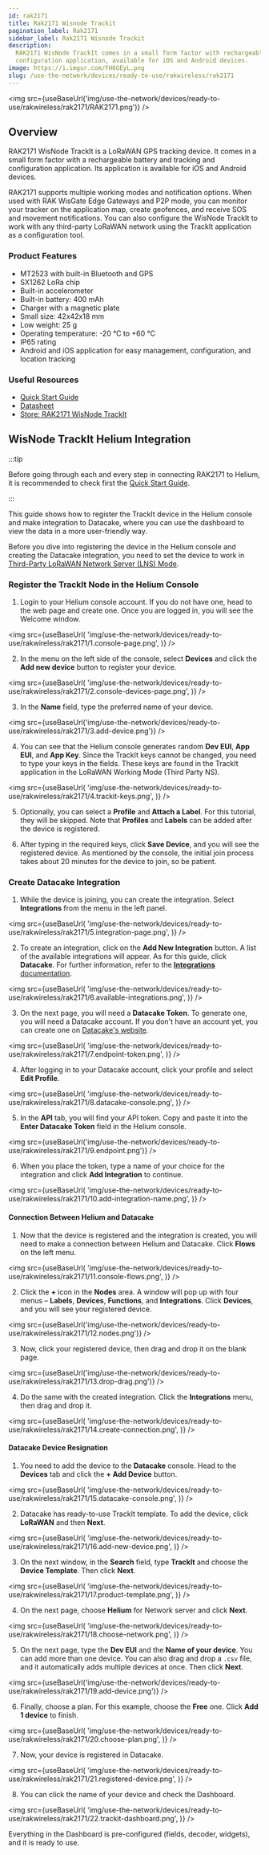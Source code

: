 ```yaml
---
id: rak2171
title: Rak2171 Wisnode Trackit
pagination_label: Rak2171
sidebar_label: Rak2171 Wisnode Trackit
description:
  RAK2171 WisNode TrackIt comes in a small form factor with rechargeable battery and tracking and
  configuration application, available for iOS and Android devices.
image: https://i.imgur.com/FH6GEyL.png
slug: /use-the-network/devices/ready-to-use/rakwireless/rak2171
---
```



<img src={useBaseUrl('img/use-the-network/devices/ready-to-use/rakwireless/rak2171/RAK2171.png')} />

## Overview

RAK2171 WisNode TrackIt is a LoRaWAN GPS tracking device. It comes in a small form factor with a
rechargeable battery and tracking and configuration application. Its application is available for
iOS and Android devices.

RAK2171 supports multiple working modes and notification options. When used with RAK WisGate Edge
Gateways and P2P mode, you can monitor your tracker on the application map, create geofences, and
receive SOS and movement notifications. You can also configure the WisNode TrackIt to work with any
third-party LoRaWAN network using the TrackIt application as a configuration tool.

### Product Features

- MT2523 with built-in Bluetooth and GPS
- SX1262 LoRa chip
- Built-in accelerometer
- Built-in battery: 400 mAh
- Charger with a magnetic plate
- Small size: 42x42x18 mm
- Low weight: 25 g
- Operating temperature: -20 °C to +60 °C
- IP65 rating
- Android and iOS application for easy management, configuration, and location tracking

### Useful Resources

- [Quick Start Guide](https://docs.rakwireless.com/Product-Categories/WisNode/RAK2171/Quickstart/)
- [Datasheet](https://docs.rakwireless.com/Product-Categories/WisNode/RAK2171/Datasheet/)
- [Store: RAK2171 WisNode TrackIt](https://store.rakwireless.com/products/wisnode-trackit-set-rak2171?utm_source=RAK2171WisNodeTrackIt&utm_medium=Document&utm_campaign=BuyFromStore)

## WisNode TrackIt Helium Integration

:::tip

Before going through each and every step in connecting RAK2171 to Helium, it is recommended to check
first the
[Quick Start Guide](https://docs.rakwireless.com/Product-Categories/WisNode/RAK2171/Quickstart/).

:::

This guide shows how to register the TrackIt device in the Helium console and make integration to
Datacake, where you can use the dashboard to view the data in a more user-friendly way.

Before you dive into registering the device in the Helium console and creating the Datacake
integration, you need to set the device to work in
[Third-Party LoRaWAN Network Server (LNS) Mode](https://docs.rakwireless.com/Product-Categories/WisNode/RAK2171/Quickstart/#third-party-lorawan-network-server-lns-mode).

### Register the TrackIt Node in the Helium Console

1. Login to your Helium console account. If you do not have one, head to the web page and create
   one. Once you are logged in, you will see the Welcome window.

<img
  src={useBaseUrl(
    'img/use-the-network/devices/ready-to-use/rakwireless/rak2171/1.console-page.png',
  )}
/>

2. In the menu on the left side of the console, select **Devices** and click the **Add new device**
   button to register your device.

<img
  src={useBaseUrl(
    'img/use-the-network/devices/ready-to-use/rakwireless/rak2171/2.console-devices-page.png',
  )}
/>

3. In the **Name** field, type the preferred name of your device.

<img
  src={useBaseUrl('img/use-the-network/devices/ready-to-use/rakwireless/rak2171/3.add-device.png')}
/>

4. You can see that the Helium console generates random **Dev EUI**, **App EUI**, and **App Key**.
   Since the TrackIt keys cannot be changed, you need to type your keys in the fields. These keys
   are found in the TrackIt application in the LoRaWAN Working Mode (Third Party NS).

<img
  src={useBaseUrl(
    'img/use-the-network/devices/ready-to-use/rakwireless/rak2171/4.trackit-keys.png',
  )}
/>

5. Optionally, you can select a **Profile** and **Attach a Label**. For this tutorial, they will be
   skipped. Note that **Profiles** and **Labels** can be added after the device is registered.

6. After typing in the required keys, click **Save Device**, and you will see the registered device.
   As mentioned by the console, the initial join process takes about 20 minutes for the device to
   join, so be patient.

### Create Datacake Integration

1. While the device is joining, you can create the integration. Select **Integrations** from the
   menu in the left panel.

<img
  src={useBaseUrl(
    'img/use-the-network/devices/ready-to-use/rakwireless/rak2171/5.integration-page.png',
  )}
/>

2. To create an integration, click on the **Add New Integration** button. A list of the available
   integrations will appear. As for this guide, click **Datacake**. For further information, refer
   to the [**Integrations** documentation](/use-the-network/console/integrations/).

<img
  src={useBaseUrl(
    'img/use-the-network/devices/ready-to-use/rakwireless/rak2171/6.available-integrations.png',
  )}
/>

3. On the next page, you will need a **Datacake Token**. To generate one, you will need a Datacake
   account. If you don't have an account yet, you can create one on
   [Datacake's website](https://datacake.co/).

<img
  src={useBaseUrl(
    'img/use-the-network/devices/ready-to-use/rakwireless/rak2171/7.endpoint-token.png',
  )}
/>

4. After logging in to your Datacake account, click your profile and select **Edit Profile**.

<img
  src={useBaseUrl(
    'img/use-the-network/devices/ready-to-use/rakwireless/rak2171/8.datacake-console.png',
  )}
/>

5. In the **API** tab, you will find your API token. Copy and paste it into the **Enter Datacake
   Token** field in the Helium console.

<img
  src={useBaseUrl('img/use-the-network/devices/ready-to-use/rakwireless/rak2171/9.endpoint.png')}
/>

6. When you place the token, type a name of your choice for the integration and click **Add
   Integration** to continue.

<img
  src={useBaseUrl(
    'img/use-the-network/devices/ready-to-use/rakwireless/rak2171/10.add-integration-name.png',
  )}
/>

#### Connection Between Helium and Datacake

1. Now that the device is registered and the integration is created, you will need to make a
   connection between Helium and Datacake. Click **Flows** on the left menu.

<img
  src={useBaseUrl(
    'img/use-the-network/devices/ready-to-use/rakwireless/rak2171/11.console-flows.png',
  )}
/>

2. Click the **+** icon in the **Nodes** area. A window will pop up with four menus – **Labels**,
   **Devices**, **Functions**, and **Integrations**. Click **Devices**, and you will see your
   registered device.

<img
  src={useBaseUrl('img/use-the-network/devices/ready-to-use/rakwireless/rak2171/12.nodes.png')}
/>

3. Now, click your registered device, then drag and drop it on the blank page.

<img
  src={useBaseUrl('img/use-the-network/devices/ready-to-use/rakwireless/rak2171/13.drop-drag.png')}
/>

4. Do the same with the created integration. Click the **Integrations** menu, then drag and drop it.

<img
  src={useBaseUrl(
    'img/use-the-network/devices/ready-to-use/rakwireless/rak2171/14.create-connection.png',
  )}
/>

#### Datacake Device Resignation

1. You need to add the device to the **Datacake** console. Head to the **Devices** tab and click the
   **+ Add Device** button.

<img
  src={useBaseUrl(
    'img/use-the-network/devices/ready-to-use/rakwireless/rak2171/15.datacake-console.png',
  )}
/>

2. Datacake has ready-to-use TrackIt template. To add the device, click **LoRaWAN** and then
   **Next**.

<img
  src={useBaseUrl(
    'img/use-the-network/devices/ready-to-use/rakwireless/rak2171/16.add-new-device.png',
  )}
/>

3. On the next window, in the **Search** field, type **TrackIt** and choose the **Device Template**.
   Then click **Next**.

<img
  src={useBaseUrl(
    'img/use-the-network/devices/ready-to-use/rakwireless/rak2171/17.product-template.png',
  )}
/>

4. On the next page, choose **Helium** for Network server and click **Next**.

<img
  src={useBaseUrl(
    'img/use-the-network/devices/ready-to-use/rakwireless/rak2171/18.choose-network.png',
  )}
/>

5. On the next page, type the **Dev EUI** and the **Name of your device**. You can add more than one
   device. You can also drag and drop a `.csv` file, and it automatically adds multiple devices at
   once. Then click **Next**.

<img
  src={useBaseUrl('img/use-the-network/devices/ready-to-use/rakwireless/rak2171/19.add-device.png')}
/>

6. Finally, choose a plan. For this example, choose the **Free** one. Click **Add 1 device** to
   finish.

<img
  src={useBaseUrl(
    'img/use-the-network/devices/ready-to-use/rakwireless/rak2171/20.choose-plan.png',
  )}
/>

7. Now, your device is registered in Datacake.

<img
  src={useBaseUrl(
    'img/use-the-network/devices/ready-to-use/rakwireless/rak2171/21.registered-device.png',
  )}
/>

8. You can click the name of your device and check the Dashboard.

<img
  src={useBaseUrl(
    'img/use-the-network/devices/ready-to-use/rakwireless/rak2171/22.trackit-dashboard.png',
  )}
/>

Everything in the Dashboard is pre-configured (fields, decoder, widgets), and it is ready to use.

